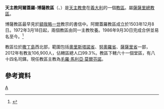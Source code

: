 {{Infobox diocese
|name =阿爾蓋羅-博薩
|jurisdiction = 教區
|latin = Dioecesis Algarensis-Bosanensis
|local = 
|border = catholic
|image = Alghero Cathedral Catalan Gothic.jpg
|image_size = 
|image_alt = 
|caption = 聖母無原罪主教座堂
|location = [[義大利|義大利]]
|rite = [[羅馬禮|羅馬禮]]
|territory = [[奧里斯塔諾省|奧里斯塔諾省]]、<br>[[努奧羅省|努奧羅省]]、[[薩薩里省|薩薩里省]]一部
|population =106,900
|patron = [[聖安蒂奧科|聖安蒂奧科]]
|province = 薩薩里
|established = 11世紀
|cathedral = [[聖母無原罪主教座堂_(阿爾蓋羅)|聖母無原罪主教座堂]]
|co-cathedral = [[聖母無原罪副主教座堂_(博薩)|聖母無原罪副主教座堂]]
|leadership = 主教 
|website =[http://www.diocesidiiglesias.it/ 官方網頁]
|pope =  
|patriarch= 
|metropolitan =
|ordinary = 毛羅·馬利亞·莫爾芬諾
|coadjutor archbishop = 
|coadjutor bishop = 
|auxiliary = 
|emeritus = }}

'''天主教阿爾蓋羅-博薩教區'''（{{lang-la|Dioecesis Algarensis-Bosanensis}}、{{lang-it|Diocesi di Alghero-Bosa}}）是[[天主教會|天主教會]]在[[義大利|義大利]]的一個[[教區|教區]]。屬[[天主教薩薩里總教區|薩薩里總教區]]。

博薩教區最早見於[[額我略一世|額我略一世]]教宗的書信中。阿爾蓋羅教區成立於1503年12月8日。1972年3月18日起，兩個教區由同一主教牧養。1986年9月30日完成合併並易名至今。<ref>{{cite journal
|journal=[[宗座公報|宗座公報]]
|publisher=梵蒂岡出版社
|date=1987年
|volume=79
|title=''Instantibus votis''
|page=628-631
|url=http://www.vatican.va/archive/aas/documents/AAS%2079%20%5B1987%5D%20-%20ocr.pdf
|access-date=2014-07-29
|archive-date=2019-06-03
|archive-url=https://web.archive.org/web/20190603085403/http://www.vatican.va/archive/aas/documents/AAS%2079%20%5B1987%5D%20-%20ocr.pdf
|dead-url=no
}}</ref>

教區位於[[撒丁島|撒丁島]]西北部，範圍包括[[奧里斯塔諾省|奧里斯塔諾省]]、[[努奧羅省|努奧羅省]]、[[薩薩里省|薩薩里省]]一部，2012年有教友106,900人，佔轄區總人口99.3%。教區下轄六十一個堂區，有八十四名司鐸。現任教區主教為[[毛羅·馬利亞·莫爾芬諾|毛羅·馬利亞·莫爾芬諾]]。
==參考資料==
{{reflist}}
[[Category:義大利天主教教區|A]]
{{意大利天主教教區}}
{{Catholicism-stub}}